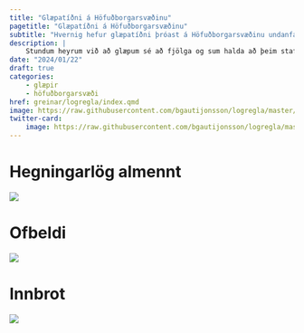 ```yaml
---
title: "Glæpatíðni á Höfuðborgarsvæðinu"
pagetitle: "Glæpatíðni á Höfuðborgarsvæðinu"
subtitle: "Hvernig hefur glæpatíðni þróast á Höfuðborgarsvæðinu undanfarinn áratug?"
description: |
    Stundum heyrum við að glæpum sé að fjölga og sum halda að þeim stafi sífellt meiri hætta af glæpamönnum. Það getur verið að glæpum fjölgi, en íbúum fjölgar líka svo við þurfum að taka tillit til fólksfjölgunar þegar við skoðum þessi gögn. Hér verða sett fram gögn um fjölda glæpa á hvern íbúa Höfuðborgarsvæðis.
date: "2024/01/22"
draft: true
categories:
    - glæpir
    - höfuðborgarsvæði
href: greinar/logregla/index.qmd
image: https://raw.githubusercontent.com/bgautijonsson/logregla/master/Figures/ofbeldi_fp.png
twitter-card:
    image: https://raw.githubusercontent.com/bgautijonsson/logregla/master/Figures/ofbeldi_fp.png
---
```


# Hegningarlög almennt

![](https://raw.githubusercontent.com/bgautijonsson/logregla/master/Figures/hegningarlog.png)

# Ofbeldi

![](https://raw.githubusercontent.com/bgautijonsson/logregla/master/Figures/ofbeldi.png){.column-page}



# Innbrot

![](https://raw.githubusercontent.com/bgautijonsson/logregla/master/Figures/innbrot.png){.column-page}